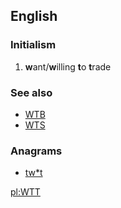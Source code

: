 ==English==

===Initialism===
{{en-initialism}}
# {{lb|en|Internet slang}} '''w'''ant/'''w'''illing '''t'''o '''t'''rade

===See also===
* [[WTB]]
* [[WTS]]

===Anagrams===
* [[tw*t#English|tw*t]]

[[pl:WTT]]